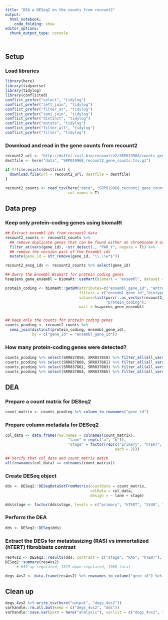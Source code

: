 ```yaml
---
title: "DEA w DESeq2 on the counts from recount2"
output:
  html_notebook:
    code_folding: show
editor_options:
  chunk_output_type: console
---
```

# {.tabset .tabset-fade .tabset-pills}

## Setup
### Load libraries
```r
library(here)
library(tidyverse)
library(tidylog)
library(conflicted)
conflict_prefer("select", "tidylog")
conflict_prefer("left_join", "tidylog")
conflict_prefer("filter_at", "tidylog")
conflict_prefer("semi_join", "tidylog")
conflict_prefer("distinct", "tidylog")
conflict_prefer("mutate", "tidylog")
conflict_prefer("filter_all", "tidylog")
conflict_prefer("filter", "tidylog")
```

### Download and read in the gene counts from recount2
```r
recount2_url <- "http://duffel.rail.bio/recount/v2/SRP019968/counts_gene.tsv.gz"
destfile <- here("data", "SRP019968_recount2_gene_counts.tsv.gz")

if (!file.exists(destfile)) {
  download.file(url = recount2_url, destfile = destfile)
}

recount2_counts <- read_tsv(here("data", "SRP019968_recount2_gene_counts.tsv.gz"),
                            col_names = T)
```

## Data prep
### Keep only protein-coding genes using biomaRt
```r
## Extract ensembl ids from recount2 data
recount2_counts <- recount2_counts %>% 
  ## remove duplicate genes that can be found either on chromosome X or Y
  filter_at(vars(gene_id), ~str_detect(., "PAR_Y", negate = T)) %>% 
  ## remove the version part of the Ensembl ids
  mutate(gene_id = str_remove(gene_id, "\\.\\w*$"))

recount2_ensg_ids <- recount2_counts %>% select(gene_id)

## Query the Ensembl Biomart for protein coding genes
hsapiens_gene_ensembl = biomaRt::useMart(biomart = "ensembl", dataset = "hsapiens_gene_ensembl")

protein_coding <- biomaRt::getBM(attributes=c("ensembl_gene_id", "entrezgene_id"),
                                 filters = c("ensembl_gene_id","biotype"),
                                 values=list(purrr::as_vector(recount2_ensg_ids),
                                             "protein_coding"),
                                 mart = hsapiens_gene_ensembl)


## Keep only the counts for protein coding genes
counts_pcoding <- recount2_counts %>% 
  semi_join(distinct(protein_coding, ensembl_gene_id), 
            by = c("gene_id" = "ensembl_gene_id"))
```

### How many protein-coding genes were detected?
```r
counts_pcoding %>% select(SRR837858, SRR837859) %>% filter_all(all_vars(. > 0)) %>% nrow() # 14941; 12493 in text
counts_pcoding %>% select(SRR837860, SRR837861) %>% filter_all(all_vars(. > 0)) %>% nrow() # 14540; 12173 in text
counts_pcoding %>% select(SRR837862, SRR837863) %>% filter_all(all_vars(. > 0)) %>% nrow() # 14548; 12246 in text
counts_pcoding %>% select(SRR837864, SRR837865) %>% filter_all(all_vars(. > 0)) %>% nrow() # 14543; 12074 in text
```

## DEA
### Prepare a count matrix for DESeq2
```r
count_matrix <- counts_pcoding %>% column_to_rownames("gene_id")
```

### Prepare column metadata for DESeq2
```r
col_data <- data.frame(row.names = colnames(count_matrix),
                            "lane" = rep(c("a", "b")),
                            "stage" = factor(rep(c("primary", "hTERT", "SV40", "RAS"),
                                                 each = 2)))

## Verify that col_data and count_matrix match
all(rownames(col_data) == colnames(count_matrix))
```

### Create DESeq object
```r
dds <- DESeq2::DESeqDataSetFromMatrix(countData = count_matrix,
                                      colData = col_data,
                                      design = ~ lane + stage)

dds$stage <- factor(dds$stage, levels = c("primary", "hTERT", "SV40", "RAS"))
```

### Perform the DEA
```r
dds <- DESeq2::DESeq(dds)
```

### Extract the DEGs for metastasizing (RAS) vs immortalized (hTERT) fibroblasts contrast
```r
res4vs2 <- DESeq2::results(dds, contrast = c("stage", "RAS", "hTERT"), lfcThreshold = 1, alpha = 0.01)
DESeq2::summary(res4vs2)
     # 639 up-regulated, 1329 down-regulated, 1968 total

degs_4vs2 <- data.frame(res4vs2) %>% rownames_to_column("gene_id") %>% filter(padj < 0.01)
```

## Clean up
```r
degs_4vs2 %>% write_tsv(here("output", "degs_4vs2"))
varhandle::rm.all.but(keep = c("degs_4vs2", "dds"))
varhandle::save.var(path = here("analysis"), varlist = c("degs_4vs2", "dds"))
```


